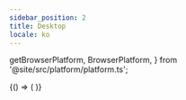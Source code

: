 ```yaml
---
sidebar_position: 2
title: Desktop
locale: ko
---
```


  getBrowserPlatform,
  BrowserPlatform,
} from '@site/src/platform/platform.ts';

<DevicePrerequisites />

<CloneExampleAndVenv
  title="Example 레포 클론 및 가상 환경 생성"
  repo_name="dogu-examples"
  path="selenium/python/desktop/pytest"
/>

<ActivateVirtualEnv title="가상 환경 활성화" />

<InstallDependencies title="의존성 설치" />

<BrowserOnly>
{() => (
<Tabs groupId="target" defaultValue={`chrome-${getBrowserPlatform('windows')}`} queryString>
<TabItem value="chrome-windows" label="Chrome-Windows">

<UploadAndConfigChromeTabItem platform="windows" browser_name="chrome" />
<RunCommand run_script="pytest desktop/test_web.py" />

</TabItem>
<TabItem value="chrome-macos" label="Chrome-macOS">

<UploadAndConfigChromeTabItem platform="macos" browser_name="chrome" />
<RunCommand run_script="pytest desktop/test_web.py" />

</TabItem>
</Tabs>
)}
</BrowserOnly>

<VenvImportError />

